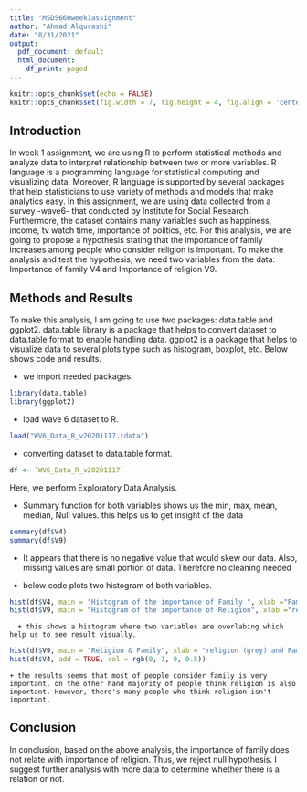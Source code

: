 ---
title: "MSDS660week1assignment"
author: "Ahmad Alqurashi"
date: "8/31/2021"
output:
  pdf_document: default
  html_document:
    df_print: paged
---

```{r setup, include=FALSE}
knitr::opts_chunk$set(echo = FALSE)
knitr::opts_chunk$set(fig.width = 7, fig.height = 4, fig.align = 'center')
```

## Introduction

  In week 1 assignment, we are using R to perform statistical methods and analyze data to interpret relationship between two or more variables. R language is a programming language for statistical computing and visualizing data. Moreover, R language is supported by several packages that help statisticians to use variety of methods and models that make analytics easy. In this assignment, we are using data collected from a survey -wave6- that conducted by Institute for Social Research. Furthermore, the dataset contains many variables such as happiness, income, tv watch time, importance of politics, etc. For this analysis, we are going to propose a hypothesis stating that the importance of family increases among people who consider religion is important. To make the analysis and test the hypothesis, we need two variables from the data: Importance of family V4 and Importance of religion V9. 
  
## Methods and Results

  To make this analysis, I am going to use two packages: data.table and ggplot2. data.table library is a package that helps to convert dataset to data.table format to enable handling data. ggplot2 is a package that helps to visualize data to several plots type such as histogram, boxplot, etc. Below shows code and results.
  
   + we import needed packages. 

```{r, echo=TRUE}
library(data.table)
library(ggplot2)

```

   + load wave 6 dataset to R.

```{r, echo=TRUE}
load("WV6_Data_R_v20201117.rdata")

```

   + converting dataset to data.table format.
   
```{r, echo=TRUE}
df <- `WV6_Data_R_v20201117`
```

  Here, we perform Exploratory Data Analysis.
   
   + Summary function for both variables shows us the min, max, mean, median, Null values. this helps us to get insight of the data
    
```{r, echo=TRUE}

summary(df$V4)
summary(df$V9)
```

   + It appears that there is no negative value that would skew our data. Also, missing values are small portion of data. Therefore no cleaning needed 
   
   + below code plots two histogram of both variables.

```{r, echo=TRUE}
hist(df$V4, main = "Histogram of the importance of Family ", xlab ="Family" )
hist(df$V9, main = "Histogram of the importance of Religion", xlab ="religion")
```
      + this shows a histogram where two variables are overlabing which help us to see result visually.

```{r, echo=TRUE}


hist(df$V9, main = "Religion & Family", xlab = "religion (grey) and Family (green)")
hist(df$V4, add = TRUE, col = rgb(0, 1, 0, 0.5))

```


    + the results seems that most of people consider family is very important. on the other hand majority of people think religion is also important. However, there's many people who think religion isn't important. 


## Conclusion 
In conclusion, based on the above analysis, the importance of family does not relate with importance of religion. Thus, we reject null hypothesis. I suggest further analysis with more data to determine whether there is a relation or not.
